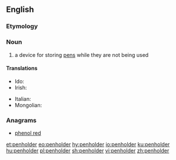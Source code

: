 ==English==

===Etymology===
{{compound|pen|holder|lang=en}}

===Noun===
{{en-noun}}

# a device for storing [[pen]]s while they are not being used

====Translations====
{{trans-top|a device for storing pens}}
* Ido: {{t+|io|plumiero}}
* Irish: {{t|ga|cró pinn|m}}
{{trans-mid}}
* Italian: {{t|it|cannetta|f}}
* Mongolian: {{t|mn|үзэгний иш|sc=Cyrl}}
{{trans-bottom}}

===Anagrams===
* [[phenol red#English|phenol red]]

[[et:penholder]]
[[eo:penholder]]
[[hy:penholder]]
[[io:penholder]]
[[ku:penholder]]
[[hu:penholder]]
[[pl:penholder]]
[[sh:penholder]]
[[vi:penholder]]
[[zh:penholder]]